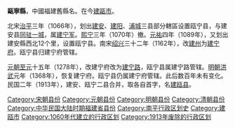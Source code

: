 '''甌寧縣'''，中國福建舊縣名。在今[[建甌市|建甌市]]。

北宋[[治平_(北宋)|治平]]三年（1066年），划出[[建安县|建安]]、[[建阳县|建阳]]、[[浦城县|浦城]]三县部分轄區设置瓯宁县，与建安县[[两县同城而治|同驻一城]]，属[[建宁军|建宁军]]。[[熙宁|熙宁]]三年（1070年）撤。[[元祐_(年號)|元祐]]四年（1089年），又划出建安縣西北12个里，设置瓯宁县。南宋[[紹興_(南宋)|绍兴]]三十二年（1162年），改[[建州_(唐朝)|建州]]为[[建宁府|建宁府]]。瓯宁县归建宁府管辖。

[[元朝|元朝]][[至元_(忽必烈)|至元]]十五年（1278年），改建宁府改为[[建宁路|建宁路]]，瓯宁县属建宁路管辖。[[明朝|明朝]][[洪武|洪武]]元年（1368年），恢复建宁府。瓯宁县仍属建宁府管辖。此后数百年未有变化。民国二年（1913年），建安、瓯宁二县合并，取各自首字，名[[建瓯县|建瓯县]]。

{{福建行政区划小作品}}
{{DEFAULTSORT:O}}
[[Category:宋朝县份|Category:宋朝县份]]
[[Category:元朝县份|Category:元朝县份]]
[[Category:明朝县份|Category:明朝县份]]
[[Category:清朝县份|Category:清朝县份]]
[[Category:中华民国大陆时期福建省县份|Category:中华民国大陆时期福建省县份]]
[[Category:南平行政区划史|Category:南平行政区划史]]
[[Category:建瓯市|Category:建瓯市]]
[[Category:1060年代建立的行政区划|Category:1060年代建立的行政区划]]
[[Category:1913年废除的行政区划|Category:1913年废除的行政区划]]
